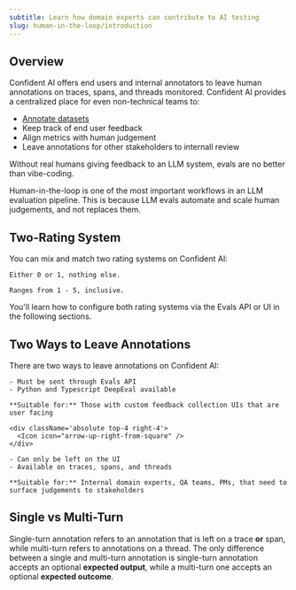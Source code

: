 ```yaml
---
subtitle: Learn how domain experts can contribute to AI testing
slug: human-in-the-loop/introduction
---
```


## Overview

Confident AI offers end users and internal annotators to leave human annotations on traces, spans, and threads monitored. Confident AI provides a centralized place for even non-technical teams to:

- [Annotate datasets](/docs/llm-evaluation/dataset-management/create-goldens)
- Keep track of end user feedback
- Align metrics with human judgement
- Leave annotations for other stakeholders to internall review

Without real humans giving feedback to an LLM system, evals are no better than vibe-coding.

<Tip>
  Human-in-the-loop is one of the most important workflows in an LLM evaluation
  pipeline. This is because LLM evals automate and scale human judgements, and
  not replaces them.
</Tip>

## Two-Rating System

You can mix and match two rating systems on Confident AI:

<CardGroup cols={2}>
  <Card
    title="Thums Up/Down"
    icon="fa-light thumbs-up"
    iconType="solid"
  >

    Either 0 or 1, nothing else.

  </Card>
  <Card
    title="Five Star Rating"
    icon="fa-light star"
    iconType="solid"
  >

    Ranges from 1 - 5, inclusive.

  </Card>
</CardGroup>

You'll learn how to configure both rating systems via the Evals API or UI in the following sections.

## Two Ways to Leave Annotations

There are two ways to leave annotations on Confident AI:

<CardGroup cols={2}>
  <Card
    title="End-User Feedback"
    icon="users"
    iconType="solid"
    href="/docs/human-in-the-loop/collect-feedback"
  >
    <div className='absolute top-4 right-4'>
      <Icon icon="arrow-up-right-from-square" />
    </div>

    - Must be sent through Evals API
    - Python and Typescript DeepEval available

    **Suitable for:** Those with custom feedback collection UIs that are user facing

  </Card>
  <Card
    title="Internal Feedback"
    icon="user-tie"
    iconType="solid"
    href="/docs/human-in-the-loop/collect-feedback"
  >

    <div className='absolute top-4 right-4'>
      <Icon icon="arrow-up-right-from-square" />
    </div>

    - Can only be left on the UI
    - Available on traces, spans, and threads

    **Suitable for:** Internal domain experts, QA teams, PMs, that need to surface judgements to stakeholders

  </Card>
</CardGroup>

## Single vs Multi-Turn

Single-turn annotation refers to an annotation that is left on a trace **or** span, while multi-turn refers to annotations on a thread. The only difference between a single and multi-turn annotation is single-turn annotation accepts an optional **expected output**, while a multi-turn one accepts an optional **expected outcome**.
